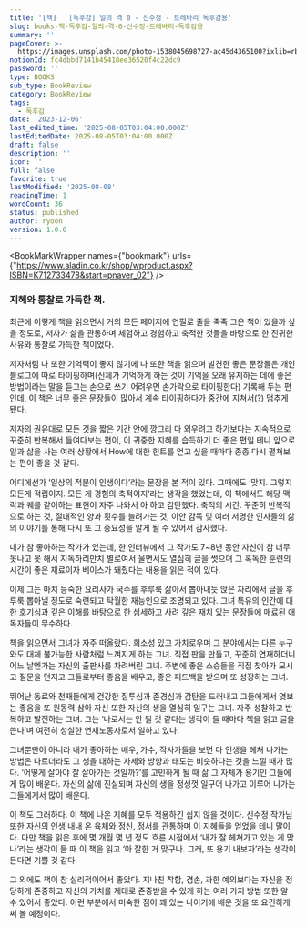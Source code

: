 ```yaml
---
title: '[책]   [독후감] 일의 격 0 - 신수정 - 트레바리 독후감용'
slug: books-책-독후감-일의-격-0-신수정-트레바리-독후감용
summary: ''
pageCover: >-
  https://images.unsplash.com/photo-1538045698727-ac45d4365100?ixlib=rb-4.0.3&q=85&fm=jpg&crop=entropy&cs=srgb
notionId: fc4dbbd7141b45418ee36520f4c22dc9
password: ''
type: BOOKS
sub_type: BookReview
category: BookReview
tags:
  - 독후감
date: '2023-12-06'
last_edited_time: '2025-08-05T03:04:00.000Z'
lastEditedDate: 2025-08-05T03:04:00.000Z
draft: false
description: ''
icon: ''
full: false
favorite: true
lastModified: '2025-08-08'
readingTime: 1
wordCount: 36
status: published
author: ryoon
version: 1.0.0
---
```


<BookMarkWrapper names={"bookmark"} urls={"https://www.aladin.co.kr/shop/wproduct.aspx?ISBN=K712733478&start=pnaver_02"} />


### <strong>지혜와 통찰로 가득한 책.</strong>


최근에 이렇게 책을 읽으면서 거의 모든 페이지에 연필로 줄을 죽죽 그은 책이 있을까 싶을 정도로, 저자가 삶을 관통하며 체험하고 경험하고 축적한 것들을 바탕으로 한 진귀한 사유와 통찰로 가득한 책이었다.


저자처럼 나 또한 기억력이 좋지 않기에 나 또한 책을 읽으며 발견한 좋은 문장들은 개인 블로그에 따로 타이핑하며(신체가 기억하게 하는 것이 기억을 오래 유지하는 데에 좋은 방법이라는 말을 듣고는 손으로 쓰기 어려우면 손가락으로 타이핑한다) 기록해 두는 편인데, 이 책은 너무 좋은 문장들이 많아서 계속 타이핑하다가 중간에 지쳐서(?) 멈추게 됐다.


저자의 권유대로 모든 것을 짧은 기간 안에 깡그리 다 외우려고 하기보다는 지속적으로 꾸준히 반복해서 들여다보는 편이, 이 귀중한 지혜를 습득하기 더 좋은 편일 테니 앞으로 일과 삶을 사는 여러 상황에서 How에 대한 힌트를 얻고 싶을 때마다 종종 다시 펼쳐보는 편이 좋을 것 같다.


어디에선가 ‘일상의 적분이 인생이다’라는 문장을 본 적이 있다. 그때에도 ‘맞지. 그렇지 모든게 적립이지. 모든 게 경험의 축적이지’라는 생각을 했었는데, 이 책에서도 해당 맥락과 궤를 같이하는 표현이 자주 나와서 아 하고 감탄했다. 축적의 시간. 꾸준히 반복적으로 하는 것, 절대적인 양과 횟수를 늘려가는 것, 이안 감독 및 여러 저명한 인사들의 삶의 이야기를 통해 다시 또 그 중요성을 알게 될 수 있어서 감사했다.


내가 참 좋아하는 작가가 있는데, 한 인터뷰에서 그 작가도 7~8년 동안 자신이 참 너무 못나고 못 해서 지독하리만치 별로여서 울면서도 열심히 글을 썻으며 그 혹독한 훈련의 시간이 좋은 재료이자 베이스가 돼줬다는 내용을 읽은 적이 있다.


이제 그는 마치 능숙한 요리사가 국수를 후루룩 삶아서 뽑아내듯 앉은 자리에서 글을 후루룩 뽑아낼 정도로 숙련되고 탁월한 재능인으로 조명되고 있다. 그녀 특유의 인간에 대한 호기심과 깊은 이해를 바탕으로 한 섬세하고 사려 깊은 재치 있는 문장들에 매료된 애독자들이 무수하다.


책을 읽으면서 그녀가 자주 떠올랐다. 희소성 있고 가치로우며 그 분야에서는 다른 누구와도 대체 불가능한 사람처럼 느껴지게 하는 그녀. 직접 판을 만들고, 꾸준히 연재하더니 어느 날엔가는 자신의 출판사를 차려버린 그녀. 주변에 좋은 스승들을 직접 찾아가 모시고 질문을 던지고 그들로부터 좋음을 배우고, 좋은 피드백을 받으며 또 성장하는 그녀.


뛰어난 동료와 천재들에게 건강한 질투심과 존경심과 감탄을 드러내고 그들에게서 엿보는 좋음을 또 원동력 삼아 자신 또한 자신의 생을 열심히 일구는 그녀. 자주 성찰하고 반복하고 발전하는 그녀. 그는 ‘나로서는 안 될 것 같다는 생각이 들 때마다 책을 읽고 글을 쓴다’며 여전히 성실한 연재노동자로서 일하고 있다.


그녀뿐만이 아니라 내가 좋아하는 배우, 가수, 작사가들을 보면 다 인생을 헤쳐 나가는 방법은 다르더라도 그 생을 대하는 자세와 방향과 태도는 비슷하다는 것을 느낄 때가 많다. ‘어떻게 살아야 잘 살아가는 것일까?’를 고민하게 될 때 삶 그 자체가 용기인 그들에게 많이 배운다. 자신의 삶에 진실되며 자신의 생을 정성껏 일구어 나가고 이루어 나가는 그들에게서 많이 배운다.


이 책도 그러하다. 이 책에 나온 지혜를 모두 적용하긴 쉽지 않을 것이다. 신수정 작가님 또한 자신의 인생 내내 온 육체와 정신, 정서를 관통하며 이 지혜들을 얻었을 테니 말이다. 다만 책을 읽은 후에 몇 개월 몇 년 정도 흐른 시점에서 ‘내가 잘 헤쳐가고 있는 게 맞나’라는 생각이 들 때 이 책을 읽고 ‘아 잘한 거 맞구나. 그래, 또 용기 내보자’라는 생각이 든다면 기쁠 것 같다.


그 외에도 책이 참 실리적이어서 좋았다. 지나친 착함, 겸손, 과한 예의보다는 자신을 정당하게 존중하고 자신의 가치를 제대로 존중받을 수 있게 하는 여러 가지 방법 또한 알 수 있어서 좋았다. 이런 부분에서 미숙한 점이 꽤 있는 나이기에 배운 것을 또 요긴하게 써 볼 예정이다.

